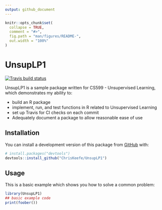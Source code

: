 ```yaml
---
output: github_document
---
```


<!-- README.md is generated from README.Rmd. Please edit that file -->

```r
knitr::opts_chunk$set(
  collapse = TRUE,
  comment = "#>",
  fig.path = "man/figures/README-",
  out.width = "100%"
)
```

# UnsupLP1

<!-- badges: start -->
[![Travis build status](https://travis-ci.com/ChrisKeefe/UnsupLP1.svg?branch=master)](https://travis-ci.com/ChrisKeefe/UnsupLP1)
<!-- badges: end -->

UnsupLP1 is a sample package written for CS599 - Unsupervised Learning, which demonstrates my ability to:

- build an R package
- implement, run, and test functions in R related to Unsupervised Learning
- set up Travis for CI checks on each commit
- Adequately document a package to allow reasonable ease of use

## Installation

You can install a development version of this package from [GitHub](https://github.com/ChrisKeefe/UnsupLP1) with:

``` r
# install.packages("devtools")
devtools::install_github("ChrisKeefe/UnsupLP1")
```
## Usage

This is a basic example which shows you how to solve a common problem:

```r
library(UnsupLP1)
## basic example code
print(foober())
```
